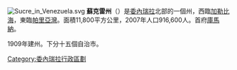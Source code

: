 [[File:Sucre_in_Venezuela.svg|right]]
'''蘇克雷州'''（{{lang-es|Estado Sucre}}）是[[委內瑞拉|委內瑞拉]]北部的一個州，西臨[[加勒比海|加勒比海]]，東臨[[帕里亞灣|帕里亞灣]]。面積11,800平方公里，2007年人口916,600人。首府[[庫馬納|庫馬納]]。

1909年建州。下分十五個自治市。

{{DEFAULTSORT:Sucre}}
{{Venezuela-geo-stub}}
{{委內瑞拉行政區劃|state=expanded}}
[[Category:委內瑞拉行政區劃|Category:委內瑞拉行政區劃]]